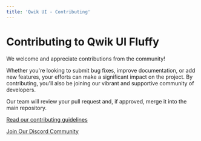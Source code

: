 ```yaml
---
title: 'Qwik UI - Contributing'
---
```


# Contributing to Qwik UI Fluffy

We welcome and appreciate contributions from the community!

Whether you're looking to submit bug fixes, improve documentation, or add new features, your efforts can
make a significant impact on the project. By contributing, you'll also be joining
our vibrant and supportive community of developers.

Our team will review your pull request and, if approved, merge it into the main repository.

[Read our contributing guidelines](https://github.com/qwikifiers/qwik-ui/blob/main/CONTRIBUTING.md)

[Join Our Discord Community](https://discord.gg/PVWUUejrez)
